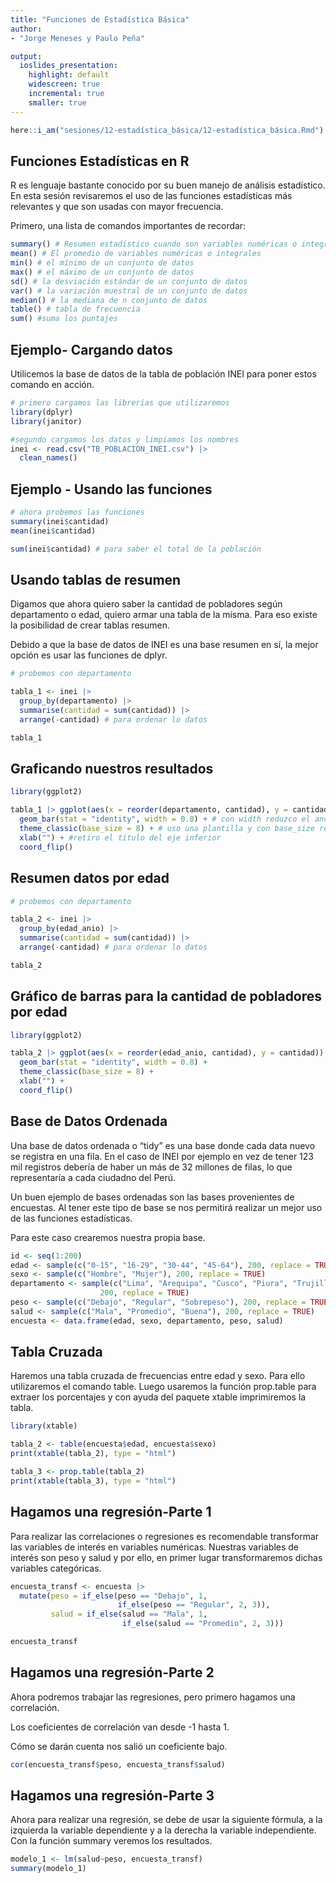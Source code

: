 ```yaml
---
title: "Funciones de Estadística Básica"
author:
- "Jorge Meneses y Paulo Peña"

output:
  ioslides_presentation:
    highlight: default
    widescreen: true
    incremental: true
    smaller: true
---
```


```r
here::i_am("sesiones/12-estadística_básica/12-estadística_básica.Rmd")
```

## Funciones Estadísticas en R

R es lenguaje bastante conocido por su buen manejo de análisis estadístico. En esta sesión revisaremos el uso de las funciones estadísticas más relevantes y que son usadas con mayor frecuencia.

Primero, una lista de comandos importantes de recordar:

```r
summary() # Resumen estadístico cuando son variables numéricas o integrales
mean() # El promedio de variables numéricas o integrales
min() # el mínimo de un conjunto de datos
max() # el máximo de un conjunto de datos
sd() # la desviación estándar de un conjunto de datos
var() # la variación muestral de un conjunto de datos
median() # la mediana de n conjunto de datos
table() # tabla de frecuencia
sum() #suma los puntajes
```

## Ejemplo- Cargando datos

Utilicemos la base de datos de la tabla de población INEI para poner estos comando en acción.

```r

# primero cargamos las librerías que utilizaremos
library(dplyr)
library(janitor)

#segundo cargamos los datos y limpiamos los nombres
inei <- read.csv("TB_POBLACION_INEI.csv") |>
  clean_names() 
```

## Ejemplo - Usando las funciones {.smaller}

```r

# ahora probemos las funciones
summary(inei$cantidad)
mean(inei$cantidad) 

sum(inei$cantidad) # para saber el total de la población
```

## Usando tablas de resumen {.smaller}

Digamos que ahora quiero saber la cantidad de pobladores según departamento o edad, quiero armar una tabla de la misma. Para eso existe la posibilidad de crear tablas resumen.

Debido a que la base de datos de INEI es una base resumen en sí, la mejor opción es usar las funciones de dplyr.

```r

# probemos con departamento

tabla_1 <- inei |>
  group_by(departamento) |>
  summarise(cantidad = sum(cantidad)) |>
  arrange(-cantidad) # para ordenar lo datos

tabla_1
```

## Graficando nuestros resultados {.smaller}

```r
library(ggplot2)

tabla_1 |> ggplot(aes(x = reorder(departamento, cantidad), y = cantidad)) +
  geom_bar(stat = "identity", width = 0.8) + # con width reduzco el ancho de barras
  theme_classic(base_size = 8) + # uso una plantilla y con base_size reduzco la letra
  xlab("") + #retiro el título del eje inferior
  coord_flip()
```

## Resumen datos por edad {.smaller}

```r

# probemos con departamento

tabla_2 <- inei |>
  group_by(edad_anio) |>
  summarise(cantidad = sum(cantidad)) |>
  arrange(-cantidad) # para ordenar lo datos

tabla_2
```

## Gráfico de barras para la cantidad de pobladores por edad {.smaller}

```r
library(ggplot2)

tabla_2 |> ggplot(aes(x = reorder(edad_anio, cantidad), y = cantidad)) +
  geom_bar(stat = "identity", width = 0.8) + 
  theme_classic(base_size = 8) + 
  xlab("") +
  coord_flip()
```

## Base de Datos Ordenada {.smaller}

Una base de datos ordenada o "tidy" es una base donde cada data nuevo se registra en una fila. En el caso de INEI por ejemplo en vez de tener 123 mil registros debería de haber un más de 32 millones de filas, lo que representaría a cada ciudadno del Perú.

Un buen ejemplo de bases ordenadas son las bases provenientes de encuestas. Al tener este tipo de base se nos permitirá realizar un mejor uso de las funciones estadísticas.

Para este caso crearemos nuestra propia base.

```r

id <- seq(1:200)
edad <- sample(c("0-15", "16-29", "30-44", "45-64"), 200, replace = TRUE)
sexo <- sample(c("Hombre", "Mujer"), 200, replace = TRUE)
departamento <- sample(c("Lima", "Arequipa", "Cusco", "Piura", "Trujillo"),
                    200, replace = TRUE)
peso <- sample(c("Debajo", "Regular", "Sobrepeso"), 200, replace = TRUE)
salud <- sample(c("Mala", "Promedio", "Buena"), 200, replace = TRUE)
encuesta <- data.frame(edad, sexo, departamento, peso, salud)

```

## Tabla Cruzada {.smaller}

Haremos una tabla cruzada de frecuencias entre edad y sexo. Para ello utilizaremos el comando table. Luego usaremos la función prop.table para extraer los porcentajes y con ayuda del paquete xtable imprimiremos la tabla.

```r
library(xtable)

tabla_2 <- table(encuesta$edad, encuesta$sexo)
print(xtable(tabla_2), type = "html")

tabla_3 <- prop.table(tabla_2) 
print(xtable(tabla_3), type = "html")
```

## Hagamos una regresión-Parte 1 {.smaller}

Para realizar las correlaciones o regresiones es recomendable transformar las variables de interés en variables numéricas. Nuestras variables de interés son peso y salud y por ello, en primer lugar transformaremos dichas variables categóricas.

```r

encuesta_transf <- encuesta |>
  mutate(peso = if_else(peso == "Debajo", 1,
                        if_else(peso == "Regular", 2, 3)),
         salud = if_else(salud == "Mala", 1,
                         if_else(salud == "Promedio", 2, 3)))

encuesta_transf
```

## Hagamos una regresión-Parte 2 {.smaller}

Ahora podremos trabajar las regresiones, pero primero hagamos una correlación.

Los coeficientes de correlación van desde -1 hasta 1.

Cómo se darán cuenta nos salió un coeficiente bajo.

```r
cor(encuesta_transf$peso, encuesta_transf$salud)
```

## Hagamos una regresión-Parte 3 {.smaller}

Ahora para realizar una regresión, se debe de usar la siguiente fórmula, a la izquierda la variable dependiente y a la derecha la variable independiente. Con la función summary veremos los resultados.

```r
modelo_1 <- lm(salud~peso, encuesta_transf)
summary(modelo_1)
```
